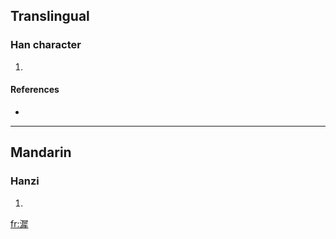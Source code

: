 ==Translingual==

===Han character===
{{Han char|rn=85|rad=水|as=12|sn=15|four=|canj=水尸水手 (ESEQ)}}

# {{defn|Han|sort=水12}}

====References====
* {{Han ref|kx=0648.040|dkj=18219|hdz=31749.090|uh=6F3D|ud=28477}}

----

==Mandarin==

===Hanzi===
{{cmn-hanzi|pin=[[tí]] ([[ti2]])|wg=t'i<sup>2</sup>}}

# {{defn|Mandarin}}

[[fr:漽]]
